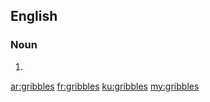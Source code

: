 ==English==

===Noun===
{{head|en|plural}}

# {{plural of|gribble|lang=en}}

[[ar:gribbles]]
[[fr:gribbles]]
[[ku:gribbles]]
[[my:gribbles]]